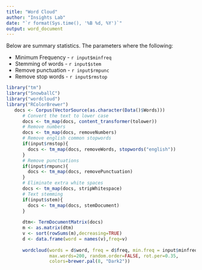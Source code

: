 ```yaml
---
title: "Word Cloud"
author: "Insights Lab"
date: "`r format(Sys.time(), '%B %d, %Y')`"
output: word_document
---
```

Below are summary statistics. The parameters where the following:

* Minimum Frequency - `r input$minfreq` 
* Stemming of words - `r input$stem` 
* Remove punctuation - `r input$rmpunc` 
* Remove stop words - `r input$rmstop` 


```r
library("tm")
library("SnowballC")
library("wordcloud")
library("RColorBrewer")
   docs <- Corpus(VectorSource(as.character(Data()$Words)))
      # Convert the text to lower case
      docs <- tm_map(docs, content_transformer(tolower))
      # Remove numbers
      docs <- tm_map(docs, removeNumbers)
      # Remove english common stopwords
      if(input$rmstop){
        docs <- tm_map(docs, removeWords, stopwords("english"))
      }
      # Remove punctuations
      if(input$rmpunc){
        docs <- tm_map(docs, removePunctuation)
      }
      # Eliminate extra white spaces
      docs <- tm_map(docs, stripWhitespace)
      # Text stemming
      if(input$stem){
        docs <- tm_map(docs, stemDocument)
      }
      
      dtm<- TermDocumentMatrix(docs)
      m <- as.matrix(dtm)
      v <- sort(rowSums(m),decreasing=TRUE)
      d <- data.frame(word = names(v),freq=v)
  
      wordcloud(words = d$word, freq = d$freq, min.freq = input$minfreq,
                max.words=200, random.order=FALSE, rot.per=0.35, 
                colors=brewer.pal(8, "Dark2"))
```

